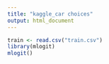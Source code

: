 ```yaml
---
title: "kaggle_car choices"
output: html_document
---
```

```r
train <- read.csv("train.csv")
library(mlogit)
mlogit()
```

